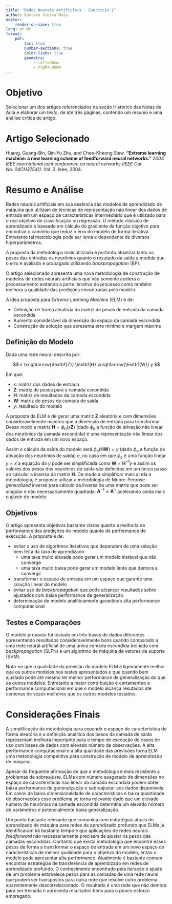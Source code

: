 ```yaml
---
title: "Redes Neurais Artificiais - Exercício 1"
author: Gustavo Vieira Maia
editor:
    render-on-save: true
lang: pt-br
format:
    pdf:
        toc: true
        number-sections: true
        color-links: true
        geometry:
            - left=30mm
            - right=30mm
---
```


<div id="toc"></div>

\newpage

# Objetivo

Selecionar um dos artigos referenciados na seção Histórico das Notas de Aula e elaborar um texto, de até três páginas, contendo um resumo e uma análise crítica do artigo.

# Artigo Selecionado

Huang, Guang-Bin, Qin-Yu Zhu, and Chee-Kheong Siew. **"Extreme learning machine: a new learning scheme of feedforward neural networks."** *2004 IEEE international joint conference on neural networks (IEEE Cat. No. 04CH37541).* Vol. 2. Ieee, 2004.

# Resumo e Análise

Redes neurais artificiais em sua essência são modelos de aprendizado de máquina que utilizam de técnicas de representação não linear dos dados de entrada em um espaço de características intermediário que é utilizado para o real objetivo de classificação ou regressão. O método clássico de aprendizado é baseado em cálculo do gradiente da função objetivo para encontrar o caminho que reduz o erro do modelo de forma iterativa. Entretanto tal metodologia pode ser lenta e dependente de diversos hiperparâmetros.

A proposta da metodologia mais utilizada é portanto atualizar tanto os pesos das entradas os neurônios quanto o resutado da saída a medida que o erro é avaliado e propagado utilizando *backpropagation* (BP).

O artigo selecionado apresenta uma nova metodologia de construção de modelos de redes neurais artificiais que não somente acelera o processamento evitando a parte iterativa do processo como também melhora a qualidade das predições encontradas pelo modelo.

A idea proposta para *Extreme Learning Machine* (ELM) é de:

* Definição de forma aleatória da matriz de pesos de entrada da camada escondida
* Aumento considerável da dimensão do espaço da camada escondida
* Construção de solução que apresenta erro mínimo e margem máxima


## Definição do Modelo

Dada uma rede neural descrita por:

$$
x \xrightarrow{\textbf{Z}} \textbf{H} \xrightarrow{\textbf{W}} y
$$

Em que:

* $x$: matriz dos dados de entrada
* $\textbf{Z}$: matriz de pesos para a camada escondida
* $\textbf{H}$: matriz de resultados da camada escondida
* $\textbf{W}$: matriz de pesos da camada de saída
* $y$: resultado do modelo

A proposta da ELM é de gerar uma matriz $\textbf{Z}$ aleatória e com dimensões consideravelmente maiores que a dimensão de entrada para transformar. Desse modo a matriz $\textbf{H} = \phi_h(x\textbf{Z})$ (dado $\phi_h$ a função de ativação não linear dos neurônios da camada escondida) é uma representação não linear dos dados de entrada em um novo espaço.

Assim o cálculo da saída do modelo será $\phi_o(\textbf{H} \textbf{W}) = y$ (dado $\phi_o$ a função de ativação dos neurônios de saída) e, no caso em que $\phi_o$ é uma função linear $y=x$ a equação do $y$ pode ser simplificada como $\textbf{W} = \textbf{H}^{-1} y$ e assim os valores dos pesos dos neurônios de saída são definidos em um único passo ao calcular a inversa da matriz $\textbf{H}$. De modo a simplificar mais ainda a metodologia, é proposto utilizar a metodologia de Moore-Penrose *generalized inverse* para cálculo da inversa de uma matriz que pode ser singular e não necessariamente quadrada: $\textbf{A}^{-1} \approx \textbf{A}^+$ acelerando ainda mais o ajuste do modelo.

## Objetivos

O artigo apresenta objetivos bastante claros quanto a melhoria de performance das predições do modelo quanto de performance de execução. A proposta é de:

* evitar o uso de algoritmos iterativos que dependem de uma seleção bem feita da taxa de aprendizado
    * uma taxa muito elevada pode gerar um modelo instável que não converge
    * uma taxa muito baixa pode gerar um modelo lento que demora a convergir
* transformar o espaço de entrada em um espaço que garante uma solução linear do modelo
* evitar uso de *backpropagation* que pode alcançar resultados sobre ajustados com baixa performance de generalização
* determinação de modelo analiticamente garantindo alta performance computacional

## Testes e Comparações

O modelo proposto foi testado em três bases de dados diferentes apresentando resultados consideravelmente bons quando comparado a uma rede neural artificial de uma única camada escondida treinada com *backpropagation* (SLFN) e um algoritmo de máquina de vetores de suporte (SVM). 

Nota-se que a qualidade da previsão do modelo ELM é ligeiramente melhor que os outros modelos nos testes apresentados e que quando bem ajustado pode até mesmo ter melhor performance de generalização do que os outros modelos. Entretanto a maior contribuição é certamenteo a performance computacional em que o modelo alcança resutados até centenas de vezes melhores que os outros modelos testados.

# Considerações Finais

A simplificação da metodologia para expandir o espaço de característica de forma aleatória e a definição analítica dos pesos da camada de saída representam melhora importante para o tempo de execução de casos de uso com bases de dados com elevado número de observações. A alta performance computacional e a alta qualidade das previsões torna ELM uma metodologia competitiva para construção de modelo de aprendizado de máquina.

Apesar da frequente afirmação de que a metodologia é mais resistente a problemas de sobreajuste, ELMs com número exagerado de dimensões no espaço de caracteristicas não linear da camada escondida podem obter baixa performance de generalização e sobreajustar aos dados disponíveis. Em casos de baixa dimensionalidade de características e baixa quantidade de observações esse problema se torna relevante dado que um elevado número de neurônios na camada escondida determina um elevado número de parâmetros e potencialmente baixa generalização.

Um ponto bastante relevante que comunica com estratégias atuais de aprendizado de máquina para redes de aprendizado profundo que ELMs já identificaram há bastante tempo é que aplicações de redes neurais *feedforward* não necessariamente precisam de ajustar os pesos das camadas escondidas. Contanto que exista metodologia que encontre esses pesos de forma a transformar o espaço de entrada em um novo espaço de características de melhor qualidade para o objetivo do modelo, então o modelo pode apresentar alta performance. Atualmente é bastante comum encontrar estratégias de transferência de aprendizado em redes de aprendizado profundo. O conhecimento encontrado pela iteração e ajuste de um problema estabelece pesos para as camadas de uma rede neural que podem ser transpostos para outra rede que resolve outro problema aparentemente descorrelacionado. O resultado é uma rede que não demora para ser treinada e apresenta resultados bons para o pouco esforço empregado.
